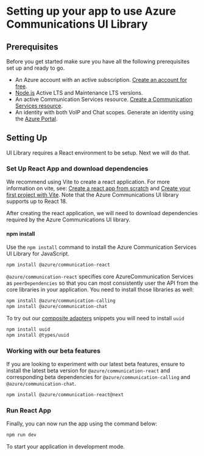 
<Meta title="Setup" />

# Setting up your app to use Azure Communications UI Library

## Prerequisites

Before you get started make sure you have all the following prerequisites set up and ready to go.

- An Azure account with an active subscription. [Create an account for free](https://azure.microsoft.com/free/?WT.mc_id=A261C142F).
- [Node.js](https://nodejs.org/) Active LTS and Maintenance LTS versions.
- An active Communication Services resource. [Create a Communication Services resource](https://docs.microsoft.com/azure/communication-services/quickstarts/create-communication-resource?tabs=windows&pivots=platform-azp).
- An identity with both VoIP and Chat scopes. Generate an identity using the [Azure Portal](https://docs.microsoft.com/azure/communication-services/quickstarts/identity/quick-create-identity).

## Setting Up

UI Library requires a React environment to be setup. Next we will do that.

### Set Up React App and download dependencies

We recommend using Vite to create a react application. For more information on vite, see: [Create a react app from scratch](https://react.dev/learn/build-a-react-app-from-scratch) and [Create your first project with Vite](https://vite.dev/guide/#scaffolding-your-first-vite-project).
Note that the Azure Communications UI library supports up to React 18.

After creating the react application, we will need to download dependencies required by the Azure Communications UI library.

#### npm install

Use the `npm install` command to install the Azure Communication Services UI Library for JavaScript.

```bash
npm install @azure/communication-react
```

`@azure/communication-react` specifies core AzureCommunication Services as `peerDependencies` so that you
can most consistently user the API from the core libraries in your application. You need to install those libraries as well:

```bash
npm install @azure/communication-calling
npm install @azure/communication-chat
```

To try out our [composite adapters](./?path=/docs/composites-get-started--docs) snippets you will need to install `uuid`

```bash
npm install uuid
npm install @types/uuid
```

### Working with our beta features

If you are looking to experiment with our latest beta features, ensure to install the latest beta version for `@azure/communication-react` and corresponding beta dependencies for `@azure/communication-calling` and `@azure/communication-chat`.

```bash
npm install @azure/communication-react@next
```

### Run React App

Finally, you can now run the app using the command below:

```bash
npm run dev
```

To start your application in development mode.
